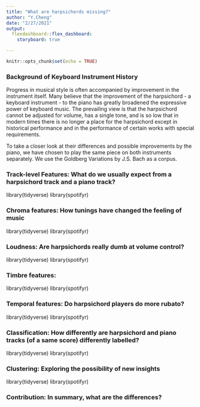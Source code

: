 ```yaml
---
title: "What are harpsichords missing?"
author: "Y.Cheng"
date: "2/27/2021"
output: 
  flexdashboard::flex_dashboard:
    storyboard: true

---
```


```r
knitr::opts_chunk$set(echo = TRUE)
```
### Background of Keyboard Instrument History
Progress in musical style is often accompanied by improvement in the instrument itself. Many believe that the improvement of the harpsichord - a keyboard instrument - to the piano has greatly broadened the expressive power of keyboard music. The prevailing view is that the harpsichord cannot be adjusted for volume, has a single tone, and is so low that in modern times there is no longer a place for the harpsichord except in historical performance and in the performance of certain works with special requirements.

To take a closer look at  their differences and possible improvements by the piano, we have chosen to play the same piece on both instruments separately. We use the Goldberg Variations by J.S. Bach as a corpus.

### Track-level Features: What do we usually expect from a harpsichord track and a piano track?
library(tidyverse)
library(spotifyr)

### Chroma features: How tunings have changed the feeling of music
library(tidyverse)
library(spotifyr)

### Loudness: Are harpsichords really dumb at volume control?
library(tidyverse)
library(spotifyr)

### Timbre features: 
library(tidyverse)
library(spotifyr)

### Temporal features: Do harpsichord players do more rubato?
library(tidyverse)
library(spotifyr)

### Classification: How differently are harpsichord and piano tracks (of a same score) differently labelled?
library(tidyverse)
library(spotifyr)

### Clustering: Exploring the possibility of new insights
library(tidyverse)
library(spotifyr)

### Contribution: In summary, what are the differences?